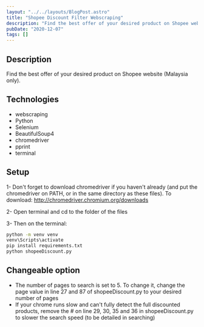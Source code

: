 ```yaml
---
layout: "../../layouts/BlogPost.astro"
title: "Shopee Discount Filter Webscraping"
description: "Find the best offer of your desired product on Shopee website (Malaysia only)"
pubDate: "2020-12-07"
tags: []
---
```


## Description

Find the best offer of your desired product on Shopee website (Malaysia only).

## Technologies

- webscraping
- Python
- Selenium
- BeautifulSoup4
- chromedriver
- pprint
- terminal

## Setup

1- Don't forget to download chromedriver if you haven't already (and put the chromedriver on PATH, or in the same directory as these files). To download: http://chromedriver.chromium.org/downloads

2- Open terminal and cd to the folder of the files

3- Then on the terminal:

```bash
python -m venv venv
venv\Scripts\activate
pip install requirements.txt
python shopeeDiscount.py
```

## Changeable option

- The number of pages to search is set to 5. To change it, change the page value in line 27 and 87 of shopeeDiscount.py to your desired number of pages
- If your chrome runs slow and can't fully detect the full discounted products, remove the # on line 29, 30, 35 and 36 in shopeeDiscount.py to slower the search speed (to be detailed in searching)
